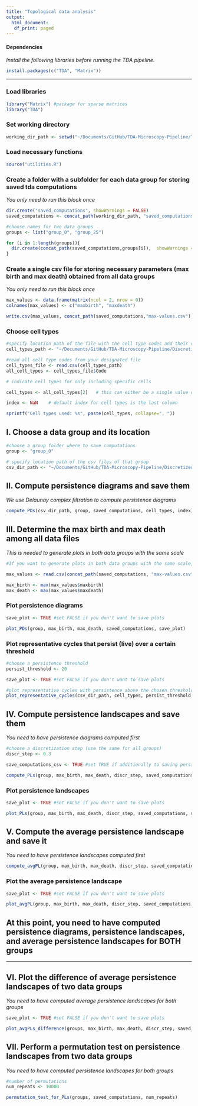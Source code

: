 ```yaml
---
title: "Topological data analysis"
output:
  html_document:
   df_print: paged
---
```


#### Dependencies
*Install the following libraries before running the TDA pipeline.*

```r
install.packages(c("TDA", "Matrix"))
```

---------------------------

### Load libraries

```r
library("Matrix") #package for sparse matrices
library("TDA")
```


### Set working directory

```r
working_dir_path <- setwd("~/Documents/GitHub/TDA-Microscopy-Pipeline/TDA/general-pipeline")
```

### Load necessary functions

```r
source("utilities.R")
```

### Create a folder with a subfolder for each data group for storing saved tda computations
*You only need to run this block once*

```r
dir.create("saved_computations", showWarnings = FALSE)
saved_computations <- concat_path(working_dir_path, "saved_computations")

#choose names for two data groups
groups <- list("group_0", "group_25")

for (i in 1:length(groups)){
  dir.create(concat_path(saved_computations,groups[i]),  showWarnings = FALSE)
}
```

### Create a single csv file for storing necessary parameters (max birth and max death) obtained from all data groups
*You only need to run this block once*

```r

max_values <- data.frame(matrix(ncol = 2, nrow = 0))
colnames(max_values) <- c("maxbirth", "maxdeath")  

write.csv(max_values, concat_path(saved_computations,"max-values.csv"), row.names=FALSE)
```


### Choose cell types

```r

#specify location path of the file with the cell type codes and their colors
cell_types_path <- "~/Documents/GitHub/TDA-Microscopy-Pipeline/Discretization/cell_colors.csv"

#read all cell type codes from your designated file
cell_types_file <- read.csv(cell_types_path)
all_cell_types <- cell_types_file$Code

# indicate cell types for only including specific cells 

cell_types <- all_cell_types[2]   # this can either be a single value or a vector

index <- NaN    # default index for cell types is the last column

sprintf("Cell types used: %s", paste(cell_types, collapse=", "))
```

## I. Choose a data group and its location

```r
#choose a group folder where to save computations
group <- "group_0"

# specify location path of the csv files of that group
csv_dir_path <- "~/Documents/GitHub/TDA-Microscopy-Pipeline/Discretized-images/0"
```

## II. Compute persistence diagrams and save them
*We use Delaunay complex filtration to compute persistence diagrams*

```r
compute_PDs(csv_dir_path, group, saved_computations, cell_types, index)
```

## III. Determine the max birth and max death among all data files
*This is needed to generate plots in both data groups with the same scale*

```r
#If you want to generate plots in both data groups with the same scale, then before running this block, compute persistence diagrams for all data groups (i.e choose another data group and specify its location in I-block, and compute its persistence diagrams in II-block) 

max_values <- read.csv(concat_path(saved_computations, "max-values.csv"))

max_birth <- max(max_values$maxbirth)
max_death <- max(max_values$maxdeath)
```


### Plot persistence diagrams

```r
save_plot <- TRUE #set FALSE if you don't want to save plots

plot_PDs(group, max_birth, max_death, saved_computations, save_plot)
```


### Plot representative cycles that persist (live) over a certain threshold

```r
#choose a persistence threshold
persist_threshold <- 20 

save_plot <- TRUE #set FALSE if you don't want to save plots

#plot representative cycles with persistence above the chosen threshold
plot_representative_cycles(csv_dir_path, cell_types, persist_threshold, group, saved_computations, save_plot)
```


## IV. Compute persistence landscapes and save them
*You need to have persistence diagrams computed first*

```r
#choose a discretization step (use the same for all groups)
discr_step <- 0.3

save_computations_csv <- TRUE #set TRUE if additionally to saving persistence landscapes in RData format you want to save each of them in a separate csv file. This option is provided if, for example, you plan to use persistence landscapes for further analysis in another programming language. Note that in a csv file row k corresponds to a persistence landscape function at depth k, where depth 1 corresponds to a outermost persistence landscape function, and column names correspond to x-values. 

compute_PLs(group, max_birth, max_death, discr_step, saved_computations, save_computations_csv)
```

### Plot persistence landscapes 

```r

save_plot <- TRUE #set FALSE if you don't want to save plots

plot_PLs(group, max_birth, max_death, discr_step, saved_computations, save_plot)
```


## V. Compute the average persistence landscape and save it
*You need to have persistence landscapes computed first*

```r
compute_avgPL(group, max_birth, max_death, discr_step, saved_computations)
```

### Plot the average persistence landscape

```r

save_plot <- TRUE #set FALSE if you don't want to save plots

plot_avgPL(group, max_birth, max_death, discr_step, saved_computations, save_plot)
```


## At this point, you need to have computed persistence diagrams, persistence landscapes, and average persistence landscapes for BOTH groups

-----------------

## VI. Plot the difference of average persistence landscapes of two data groups
*You need to have computed average persistence landscapes for both groups*

```r
save_plot <- TRUE #set FALSE if you don't want to save plots

plot_avgPLs_difference(groups, max_birth, max_death, discr_step, saved_computations, save_plot)
```


## VII. Perform a permutation test on persistence landscapes from two data groups
*You need to have computed persistence landscapes for both groups*

```r
#number of permutations
num_repeats <- 10000

permutation_test_for_PLs(groups, saved_computations, num_repeats)
```

